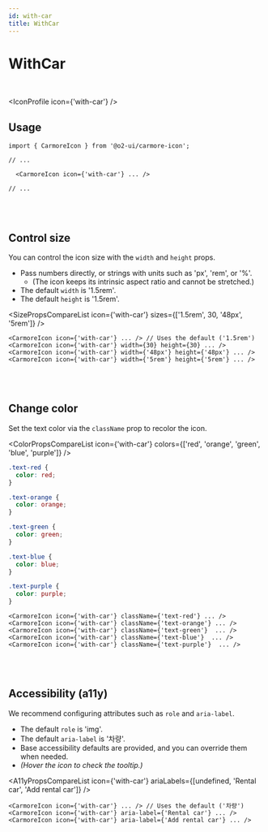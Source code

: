 ```yaml
---
id: with-car
title: WithCar
---
```




# WithCar

<br />

<IconProfile icon={'with-car'} />

## Usage

```tsx
import { CarmoreIcon } from '@o2-ui/carmore-icon';

// ...

  <CarmoreIcon icon={'with-car'} ... />

// ...
```

<br />
<br />

## Control size

You can control the icon size with the `width` and `height` props.

- Pass numbers directly, or strings with units such as 'px', 'rem', or '%'.
  - (The icon keeps its intrinsic aspect ratio and cannot be stretched.)
- The default `width` is '1.5rem'.
- The default `height` is '1.5rem'.

<SizePropsCompareList icon={'with-car'} sizes={['1.5rem', 30, '48px', '5rem']} />

```tsx
<CarmoreIcon icon={'with-car'} ... /> // Uses the default ('1.5rem')
<CarmoreIcon icon={'with-car'} width={30} height={30} ... />
<CarmoreIcon icon={'with-car'} width={'48px'} height={'48px'} ... />
<CarmoreIcon icon={'with-car'} width={'5rem'} height={'5rem'} ... />
```

<br />
<br />

## Change color

Set the text color via the `className` prop to recolor the icon.

<ColorPropsCompareList icon={'with-car'} colors={['red', 'orange', 'green', 'blue', 'purple']} />

```css
.text-red {
  color: red;
}

.text-orange {
  color: orange;
}

.text-green {
  color: green;
}

.text-blue {
  color: blue;
}

.text-purple {
  color: purple;
}
```

```tsx
<CarmoreIcon icon={'with-car'} className={'text-red'} ... />
<CarmoreIcon icon={'with-car'} className={'text-orange'} ... />
<CarmoreIcon icon={'with-car'} className={'text-green'}  ... />
<CarmoreIcon icon={'with-car'} className={'text-blue'}  ... />
<CarmoreIcon icon={'with-car'} className={'text-purple'}  ... />
```

<br />
<br />

## Accessibility (a11y)

We recommend configuring attributes such as `role` and `aria-label`.

- The default `role` is 'img'.
- The default `aria-label` is '차량'.
- Base accessibility defaults are provided, and you can override them when needed.
- _(Hover the icon to check the tooltip.)_

<A11yPropsCompareList icon={'with-car'} ariaLabels={[undefined, 'Rental car', 'Add rental car']} />

```tsx
<CarmoreIcon icon={'with-car'} ... /> // Uses the default ('차량')
<CarmoreIcon icon={'with-car'} aria-label={'Rental car'} ... />
<CarmoreIcon icon={'with-car'} aria-label={'Add rental car'} ... />
```
